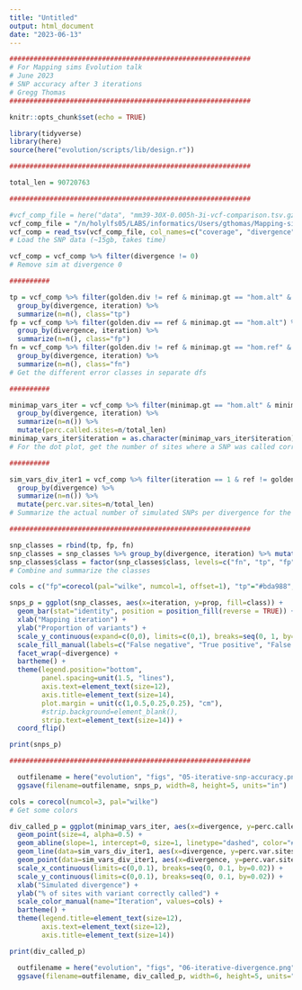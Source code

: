 ```yaml
---
title: "Untitled"
output: html_document
date: "2023-06-13"
---
```


```r

############################################################
# For Mapping sims Evolution talk
# June 2023
# SNP accuracy after 3 iterations
# Gregg Thomas
############################################################

knitr::opts_chunk$set(echo = TRUE)

library(tidyverse)
library(here)
source(here("evolution/scripts/lib/design.r"))

############################################################

total_len = 90720763

############################################################

#vcf_comp_file = here("data", "mm39-30X-0.005h-3i-vcf-comparison.tsv.gz")
vcf_comp_file = "/n/holylfs05/LABS/informatics/Users/gthomas/Mapping-simulations-data/mm39-18-iterative/summary-files/30X/mm39-30X-0.005h-3i-vcf-comparison.tsv.gz"
vcf_comp = read_tsv(vcf_comp_file, col_names=c("coverage", "divergence", "heterozygosity", "iteration", "chr", "pos", "ref", "golden.div", "prev.iter", "iter.gt", "iter.allele.1", "iter.allele.2", "minimap.gt", "minimap.allele.1", "minimap.allele.2"))
# Load the SNP data (~15gb, takes time)

vcf_comp = vcf_comp %>% filter(divergence != 0)
# Remove sim at divergence 0

##########

tp = vcf_comp %>% filter(golden.div != ref & minimap.gt == "hom.alt" & minimap.allele.1 == golden.div) %>% 
  group_by(divergence, iteration) %>% 
  summarize(n=n(), class="tp")
fp = vcf_comp %>% filter(golden.div == ref & minimap.gt == "hom.alt") %>% 
  group_by(divergence, iteration) %>% 
  summarize(n=n(), class="fp")
fn = vcf_comp %>% filter(golden.div != ref & minimap.gt == "hom.ref" & minimap.allele.1 == ref) %>% 
  group_by(divergence, iteration) %>% 
  summarize(n=n(), class="fn")
# Get the different error classes in separate dfs

##########

minimap_vars_iter = vcf_comp %>% filter(minimap.gt == "hom.alt" & minimap.allele.1 == golden.div) %>% 
  group_by(divergence, iteration) %>% 
  summarize(n=n()) %>% 
  mutate(perc.called.sites=n/total_len)
minimap_vars_iter$iteration = as.character(minimap_vars_iter$iteration)
# For the dot plot, get the number of sites where a SNP was called correctly where one was simulated

##########

sim_vars_div_iter1 = vcf_comp %>% filter(iteration == 1 & ref != golden.div) %>%
  group_by(divergence) %>%
  summarize(n=n()) %>%
  mutate(perc.var.sites=n/total_len)
# Summarize the actual number of simulated SNPs per divergence for the dot plot below

############################################################

```


```r

snp_classes = rbind(tp, fp, fn)
snp_classes = snp_classes %>% group_by(divergence, iteration) %>% mutate(total.sites = sum(n)) %>% mutate(prop = n / total.sites)
snp_classes$class = factor(snp_classes$class, levels=c("fn", "tp", "fp"))
# Combine and summarize the classes

cols = c("fp"=corecol(pal="wilke", numcol=1, offset=1), "tp"="#bda988", "fn"=corecol(pal="wilke", numcol=1))

snps_p = ggplot(snp_classes, aes(x=iteration, y=prop, fill=class)) +
  geom_bar(stat="identity", position = position_fill(reverse = TRUE)) +
  xlab("Mapping iteration") +
  ylab("Proportion of variants") +
  scale_y_continuous(expand=c(0,0), limits=c(0,1), breaks=seq(0, 1, by=0.2)) +
  scale_fill_manual(labels=c("False negative", "True positive", "False positive"), values=cols) +
  facet_wrap(~divergence) +
  bartheme() +
  theme(legend.position="bottom",
        panel.spacing=unit(1.5, "lines"),
        axis.text=element_text(size=12), 
        axis.title=element_text(size=14),
        plot.margin = unit(c(1,0.5,0.25,0.25), "cm"),
        #strip.background=element_blank(),
        strip.text=element_text(size=14)) +
  coord_flip()

print(snps_p)

############################################################

```

```r
  outfilename = here("evolution", "figs", "05-iterative-snp-accuracy.png")
  ggsave(filename=outfilename, snps_p, width=8, height=5, units="in")
```

```r

cols = corecol(numcol=3, pal="wilke")
# Get some colors

div_called_p = ggplot(minimap_vars_iter, aes(x=divergence, y=perc.called.sites, color=iteration)) +
  geom_point(size=4, alpha=0.5) +
  geom_abline(slope=1, intercept=0, size=1, linetype="dashed", color="#999999") +
  geom_line(data=sim_vars_div_iter1, aes(x=divergence, y=perc.var.sites), color="#000000") +
  geom_point(data=sim_vars_div_iter1, aes(x=divergence, y=perc.var.sites), size=4, color="#000000") +
  scale_x_continuous(limits=c(0,0.1), breaks=seq(0, 0.1, by=0.02)) +
  scale_y_continuous(limits=c(0,0.1), breaks=seq(0, 0.1, by=0.02)) +
  xlab("Simulated divergence") +
  ylab("% of sites with variant correctly called") +
  scale_color_manual(name="Iteration", values=cols) +
  bartheme() +
  theme(legend.title=element_text(size=12),
        axis.text=element_text(size=12), 
        axis.title=element_text(size=14))

print(div_called_p)

```


```r
  outfilename = here("evolution", "figs", "06-iterative-divergence.png")
  ggsave(filename=outfilename, div_called_p, width=6, height=5, units="in")
```
















